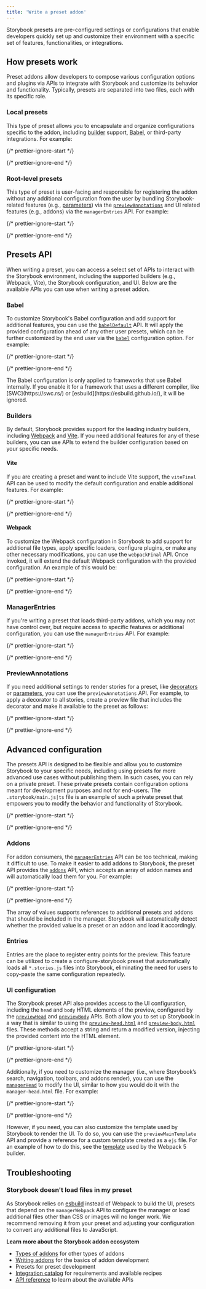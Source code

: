 ```yaml
---
title: 'Write a preset addon'
---
```


Storybook presets are pre-configured settings or configurations that enable developers quickly set up and customize their environment with a specific set of features, functionalities, or integrations.

## How presets work

Preset addons allow developers to compose various configuration options and plugins via APIs to integrate with Storybook and customize its behavior and functionality. Typically, presets are separated into two files, each with its specific role.

### Local presets

This type of preset allows you to encapsulate and organize configurations specific to the addon, including [builder](../builders/index.md) support, [Babel](https://babeljs.io/), or third-party integrations. For example:

{/* prettier-ignore-start */}

<CodeSnippets path="storybook-addons-local-preset.md" />

{/* prettier-ignore-end */}

### Root-level presets

This type of preset is user-facing and responsible for registering the addon without any additional configuration from the user by bundling Storybook-related features (e.g., [parameters](../writing-stories/parameters.md)) via the [`previewAnnotations`](../api/main-config-preview-annotations.md) and UI related features (e.g., addons) via the `managerEntries` API. For example:

{/* prettier-ignore-start */}

<CodeSnippets path="storybook-addons-root-preset.md" />

{/* prettier-ignore-end */}

## Presets API

When writing a preset, you can access a select set of APIs to interact with the Storybook environment, including the supported builders (e.g., Webpack, Vite), the Storybook configuration, and UI. Below are the available APIs you can use when writing a preset addon.

### Babel

To customize Storybook's Babel configuration and add support for additional features, you can use the [`babelDefault`](../api/main-config-babel-default.md) API. It will apply the provided configuration ahead of any other user presets, which can be further customized by the end user via the [`babel`](../api/main-config-babel.md) configuration option. For example:

{/* prettier-ignore-start */}

<CodeSnippets path="storybook-addons-preset-babelDefault.md" />

{/* prettier-ignore-end */}

<Callout variant="info">
  The Babel configuration is only applied to frameworks that use Babel internally. If you enable it for a framework that uses a different compiler, like [SWC](https://swc.rs/) or [esbuild](https://esbuild.github.io/), it will be ignored.
</Callout>

### Builders

By default, Storybook provides support for the leading industry builders, including [Webpack](../builders/webpack.md) and [Vite](../builders/vite.md). If you need additional features for any of these builders, you can use APIs to extend the builder configuration based on your specific needs.

#### Vite

If you are creating a preset and want to include Vite support, the `viteFinal` API can be used to modify the default configuration and enable additional features. For example:

{/* prettier-ignore-start */}

<CodeSnippets path="storybook-addons-preset-viteFinal.md" />

{/* prettier-ignore-end */}

#### Webpack

To customize the Webpack configuration in Storybook to add support for additional file types, apply specific loaders, configure plugins, or make any other necessary modifications, you can use the `webpackFinal` API. Once invoked, it will extend the default Webpack configuration with the provided configuration. An example of this would be:

{/* prettier-ignore-start */}

<CodeSnippets path="storybook-addons-preset-webpackFinal.md" />

{/* prettier-ignore-end */}

### ManagerEntries

If you're writing a preset that loads third-party addons, which you may not have control over, but require access to specific features or additional configuration, you can use the `managerEntries` API. For example:

{/* prettier-ignore-start */}

<CodeSnippets path="storybook-addons-root-preset-manager-entries.md" />

{/* prettier-ignore-end */}

### PreviewAnnotations

If you need additional settings to render stories for a preset, like [decorators](../writing-stories/decorators.md) or [parameters](../writing-stories/parameters.md), you can use the `previewAnnotations` API. For example, to apply a decorator to all stories, create a preview file that includes the decorator and make it available to the preset as follows:

{/* prettier-ignore-start */}

<CodeSnippets path="storybook-addons-preset-preview.md" />

{/* prettier-ignore-end */}

## Advanced configuration

The presets API is designed to be flexible and allow you to customize Storybook to your specific needs, including using presets for more advanced use cases without publishing them. In such cases, you can rely on a private preset. These private presets contain configuration options meant for development purposes and not for end-users. The `.storybook/main.js|ts` file is an example of such a private preset that empowers you to modify the behavior and functionality of Storybook.

{/* prettier-ignore-start */}

<CodeSnippets path="storybook-main-advanced-config-example.md" />

{/* prettier-ignore-end */}

### Addons

For addon consumers, the [`managerEntries`](#managerentries) API can be too technical, making it difficult to use. To make it easier to add addons to Storybook, the preset API provides the [`addons`](../api/main-config-addons.md) API, which accepts an array of addon names and will automatically load them for you. For example:

{/* prettier-ignore-start */}

<CodeSnippets path="storybook-main-register-example-addon.md" />

{/* prettier-ignore-end */}

The array of values supports references to additional presets and addons that should be included in the manager. Storybook will automatically detect whether the provided value is a preset or an addon and load it accordingly.

### Entries

Entries are the place to register entry points for the preview. This feature can be utilized to create a configure-storybook preset that automatically loads all `*.stories.js` files into Storybook, eliminating the need for users to copy-paste the same configuration repeatedly.

### UI configuration

The Storybook preset API also provides access to the UI configuration, including the `head` and `body` HTML elements of the preview, configured by the [`previewHead`](../api/main-config-preview-head.md) and [`previewBody`](../api/main-config-preview-body.md) APIs. Both allow you to set up Storybook in a way that is similar to using the [`preview-head.html`](../configure/story-rendering.md#adding-to-head) and [`preview-body.html`](../configure/story-rendering.md#adding-to-body) files. These methods accept a string and return a modified version, injecting the provided content into the HTML element.

{/* prettier-ignore-start */}

<CodeSnippets path="main-config-preview.md" />

{/* prettier-ignore-end */}

Additionally, if you need to customize the manager (i.e., where Storybook’s search, navigation, toolbars, and addons render), you can use the [`managerHead`](../api/main-config-manager-head.md) to modify the UI, similar to how you would do it with the `manager-head.html` file. For example:

{/* prettier-ignore-start */}

<CodeSnippets path="storybook-custom-manager-head.md" />

{/* prettier-ignore-end */}

However, if you need, you can also customize the template used by Storybook to render the UI. To do so, you can use the `previewMainTemplate` API and provide a reference for a custom template created as a `ejs` file. For an example of how to do this, see the [template](https://github.com/storybookjs/storybook/blob/next/code/builders/builder-webpack5/templates/preview.ejs) used by the Webpack 5 builder.

## Troubleshooting

### Storybook doesn't load files in my preset

As Storybook relies on [esbuild](https://esbuild.github.io/) instead of Webpack to build the UI, presets that depend on the `managerWebpack` API to configure the manager or load additional files other than CSS or images will no longer work. We recommend removing it from your preset and adjusting your configuration to convert any additional files to JavaScript.

**Learn more about the Storybook addon ecosystem**

* [Types of addons](./addon-types.md) for other types of addons
* [Writing addons](./writing-addons.md) for the basics of addon development
* Presets for preset development
* [Integration catalog](./integration-catalog.md) for requirements and available recipes
* [API reference](./addons-api.md) to learn about the available APIs
